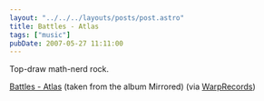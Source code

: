 ```yaml
---
layout: "../../../layouts/posts/post.astro"
title: Battles - Atlas
tags: ["music"]
pubDate: 2007-05-27 11:11:00
---
```



<YouTube id="https://www.youtube.com/watch?v=IpGp-22t0lU" />

Top-draw math-nerd rock.

[Battles - Atlas](https://www.youtube.com/watch?v=IpGp-22t0lU) (taken from the album Mirrored) (via [WarpRecords](http://youtube.com/user/WarpRecords))
